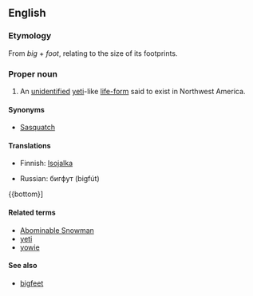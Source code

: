 ==English==
{{wikipedia}}

===Etymology===
From ''big'' + ''foot'', relating to the size of its footprints.

===Proper noun===
{{en-proper noun}}
# {{cryptozoology}} An [[unidentified]] [[yeti]]-like [[life-form]] said to exist in Northwest America.

====Synonyms====
*[[Sasquatch]]

====Translations====
{{top}}
*Finnish: [[Isojalka]]
{{mid}}
*Russian: бигфут (bigfút) {{m}}
{{bottom}]

====Related terms====
*[[Abominable Snowman]]
*[[yeti]]
*[[yowie]]

====See also====
*[[bigfeet]]